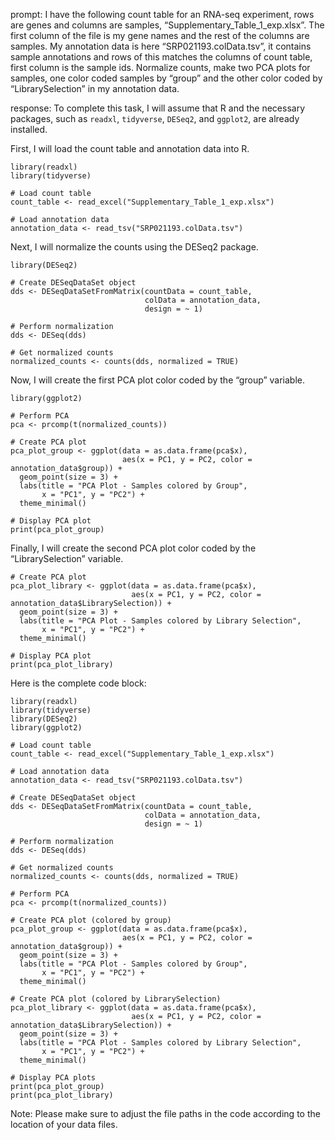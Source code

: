 prompt:
I have the following count table for an RNA-seq experiment, rows are genes and columns are samples, "Supplementary_Table_1_exp.xlsx". The first column of the file is my gene names and the rest of the columns are samples. My annotation data is here  "SRP021193.colData.tsv", it contains sample annotations and rows of this matches the columns of count table, first column is the sample ids. Normalize counts, make two PCA plots for samples, one color coded samples by "group" and the other color coded by "LibrarySelection" in my annotation data.

response:
To complete this task, I will assume that R and the necessary packages, such as `readxl`, `tidyverse`, `DESeq2`, and `ggplot2`, are already installed. 

First, I will load the count table and annotation data into R.

```
library(readxl)
library(tidyverse)

# Load count table
count_table <- read_excel("Supplementary_Table_1_exp.xlsx")

# Load annotation data
annotation_data <- read_tsv("SRP021193.colData.tsv")
```

Next, I will normalize the counts using the DESeq2 package.

```
library(DESeq2)

# Create DESeqDataSet object
dds <- DESeqDataSetFromMatrix(countData = count_table,
                              colData = annotation_data,
                              design = ~ 1) 

# Perform normalization
dds <- DESeq(dds)

# Get normalized counts
normalized_counts <- counts(dds, normalized = TRUE)
```

Now, I will create the first PCA plot color coded by the "group" variable.

```
library(ggplot2)

# Perform PCA
pca <- prcomp(t(normalized_counts))

# Create PCA plot
pca_plot_group <- ggplot(data = as.data.frame(pca$x),
                         aes(x = PC1, y = PC2, color = annotation_data$group)) +
  geom_point(size = 3) +
  labs(title = "PCA Plot - Samples colored by Group",
       x = "PC1", y = "PC2") +
  theme_minimal()

# Display PCA plot
print(pca_plot_group)
```

Finally, I will create the second PCA plot color coded by the "LibrarySelection" variable.

```
# Create PCA plot
pca_plot_library <- ggplot(data = as.data.frame(pca$x),
                           aes(x = PC1, y = PC2, color = annotation_data$LibrarySelection)) +
  geom_point(size = 3) +
  labs(title = "PCA Plot - Samples colored by Library Selection",
       x = "PC1", y = "PC2") +
  theme_minimal()

# Display PCA plot
print(pca_plot_library)
```

Here is the complete code block:

```
library(readxl)
library(tidyverse)
library(DESeq2)
library(ggplot2)

# Load count table
count_table <- read_excel("Supplementary_Table_1_exp.xlsx")

# Load annotation data
annotation_data <- read_tsv("SRP021193.colData.tsv")

# Create DESeqDataSet object
dds <- DESeqDataSetFromMatrix(countData = count_table,
                              colData = annotation_data,
                              design = ~ 1) 

# Perform normalization
dds <- DESeq(dds)

# Get normalized counts
normalized_counts <- counts(dds, normalized = TRUE)

# Perform PCA
pca <- prcomp(t(normalized_counts))

# Create PCA plot (colored by group)
pca_plot_group <- ggplot(data = as.data.frame(pca$x),
                         aes(x = PC1, y = PC2, color = annotation_data$group)) +
  geom_point(size = 3) +
  labs(title = "PCA Plot - Samples colored by Group",
       x = "PC1", y = "PC2") +
  theme_minimal()

# Create PCA plot (colored by LibrarySelection)
pca_plot_library <- ggplot(data = as.data.frame(pca$x),
                           aes(x = PC1, y = PC2, color = annotation_data$LibrarySelection)) +
  geom_point(size = 3) +
  labs(title = "PCA Plot - Samples colored by Library Selection",
       x = "PC1", y = "PC2") +
  theme_minimal()

# Display PCA plots
print(pca_plot_group)
print(pca_plot_library)
```

Note: Please make sure to adjust the file paths in the code according to the location of your data files.
